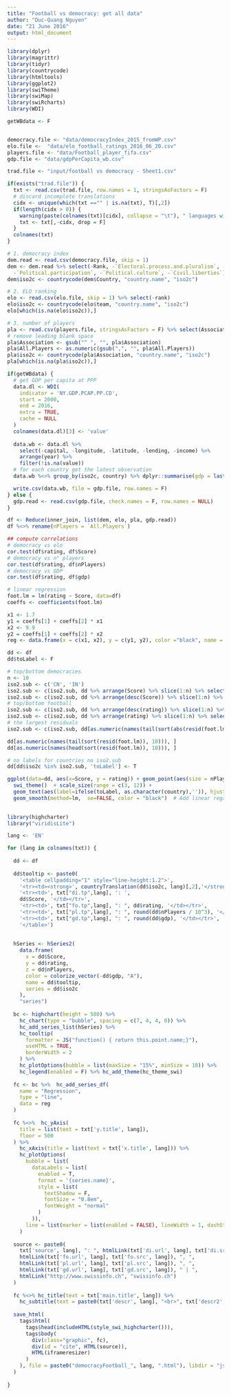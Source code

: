 ```yaml
---
title: "Football vs democracy: get all data"
author: "Duc-Quang Nguyen"
date: "21 June 2016"
output: html_document
---
```


```r
library(dplyr)
library(magrittr)
library(tidyr)
library(countrycode)
library(htmltools)
library(ggplot2)
library(swiTheme)
library(swiMap)
library(swiRcharts)
library(WDI)

getWBdata <- F


democracy.file <- "data/democracyIndex_2015_fromWP.csv"
elo.file <-  "data/elo_football_ratings_2016_06_20.csv"
players.file <- "data/Football_player_fifa.csv"
gdp.file <- "data/gdpPerCapita_wb.csv"

trad.file <- "input/football vs democracy - Sheet1.csv"

if(exists("trad.file")) {
  txt <- read.csv(trad.file, row.names = 1, stringsAsFactors = F)
  # discard incomplete translations
  cidx <- unique(which(txt =="" | is.na(txt), T)[,2])
  if(length(cidx > 0)) {
    warning(paste(colnames(txt)[cidx], collapse = "\t"), " languages will be discarded!", "\n")
    txt <- txt[,-cidx, drop = F]
  }
  colnames(txt)  
}

```

```r
# 1. democracy index
dem.read <- read.csv(democracy.file, skip = 1)
dem <- dem.read %>% select(-Rank, -`Electoral.process.and.pluralism`, -`Functioning.of.government`,
  -`Political.participation`, -`Political.culture`, -`Civil.liberties`)
dem$iso2c <- countrycode(dem$Country, "country.name", "iso2c")

# 2. ELO ranking
elo <- read.csv(elo.file, skip = 1) %>% select(-rank)
elo$iso2c <- countrycode(elo$team, "country.name", "iso2c")
elo[which(is.na(elo$iso2c)),]

# 3. number of players
pla <- read.csv(players.file, stringsAsFactors = F) %>% select(Association, `All.Players`)
# remove leading blank space
pla$Association <- gsub("^ ", "", pla$Association)
pla$All.Players <- as.numeric(gsub(",", "", pla$All.Players))
pla$iso2c <- countrycode(pla$Association, "country.name", "iso2c")
pla[which(is.na(pla$iso2c)),]

```

```r
if(getWBdata) {
  # get GDP per capita at PPP 
  data.dl <- WDI(
    indicator = 'NY.GDP.PCAP.PP.CD',
    start = 2000,  
    end = 2016, 
    extra = TRUE, 
    cache = NULL
  )
  colnames(data.dl)[3] <- 'value'
  
  data.wb <- data.dl %>% 
    select(-capital, -longitude, -latitude, -lending, -income) %>%
    arrange(year) %>%
    filter(!is.na(value))
  # for each country get the latest observation
  data.wb %<>% group_by(iso2c, country) %>% dplyr::summarise(gdp = last(value)) %>% ungroup()

  write.csv(data.wb, file = gdp.file, row.names = F)  
} else {
  gdp.read <- read.csv(gdp.file, check.names = F, row.names = NULL)
}

```


```r
df <- Reduce(inner_join, list(dem, elo, pla, gdp.read))
df %<>% rename(nPlayers = `All.Players`)

## compute correlations
# democracy vs elo
cor.test(df$rating, df$Score)
# democracy vs n° players
cor.test(df$rating, df$nPlayers)
# democracy vs GDP
cor.test(df$rating, df$gdp)

# linear regression
foot.lm = lm(rating ~ Score, data=df)
coeffs <- coefficients(foot.lm)

x1 <- 1.7
y1 = coeffs[1] + coeffs[2] * x1
x2 <- 9.9
y2 = coeffs[1] + coeffs[2] * x2
reg <- data.frame(x = c(x1, x2), y = c(y1, y2), color ="black", name = "regression line")

```


```r
dd <- df
dd$toLabel <- F

# top/bottom democracies
n <- 10
iso2.sub <- c('CN', 'IN')
iso2.sub <- c(iso2.sub, dd %>% arrange(Score) %>% slice(1:n) %>% select(iso2c) %>% unlist(use.names = F))
iso2.sub <- c(iso2.sub, dd %>% arrange(desc(Score)) %>% slice(1:n) %>% select(iso2c) %>% unlist(use.names = F))
# top/bottom football
iso2.sub <- c(iso2.sub, dd %>% arrange(desc(rating)) %>% slice(1:n) %>% select(iso2c) %>% unlist(use.names = F))
iso2.sub <- c(iso2.sub, dd %>% arrange(rating) %>% slice(1:n) %>% select(iso2c) %>% unlist(use.names = F))
# the largest residuals
iso2.sub <- c(iso2.sub, dd[as.numeric(names(tail(sort(abs(resid(foot.lm))), 10))), 'iso2c'])

dd[as.numeric(names(tail(sort(resid(foot.lm)), 10))), ]
dd[as.numeric(names(head(sort(resid(foot.lm)), 10))), ]

# no labels for countries no iso2.sub
dd[dd$iso2c %in% iso2.sub, 'toLabel'] <- T

ggplot(data=dd, aes(x=Score, y = rating)) + geom_point(aes(size = nPlayers), alpha = 0.9, colour = "#336666") + 
  swi_theme()  + scale_size(range = c(3, 12)) +
  geom_text(aes(label=ifelse(toLabel, as.character(country),'')), hjust=0, vjust=-0.5, family = "OpenSans-CondensedLight") + 
  geom_smooth(method=lm,  se=FALSE, color = "black")  # Add linear regression line
             
```


```r
library(highcharter)
library("viridisLite")

lang <- 'EN'

for (lang in colnames(txt)) {
  
  dd <- df
  
  dd$tooltip <- paste0(
    '<table cellpadding="1" style="line-height:1.2">',
    '<tr><td><strong>', countryTranslation(dd$iso2c, lang)[,2],'</strong></td></tr>',
    '<tr><td>', txt["di.tp",lang], ': ', 
    dd$Score, '</td></tr>',
    '<tr><td>', txt["fo.tp",lang], ": ", dd$rating, '</td></tr>',
    '<tr><td>', txt["pl.tp",lang], ": ", round(dd$nPlayers / 10^3), '</td></tr>',
    '<tr><td>', txt["gd.tp",lang], ": ", round(dd$gdp), '</td></tr>',
    '</table>')
  
  
  hSeries <- hSeries2(
    data.frame(
      x = dd$Score,
      y = dd$rating,
      z = dd$nPlayers,
      color = colorize_vector(-dd$gdp, "A"),
      name = dd$tooltip,
      series = dd$iso2c
    ), 
    "series")
  
  bc <- highchart(height = 580) %>%
    hc_chart(type = "bubble", spacing = c(7, 4, 4, 0)) %>%
    hc_add_series_list(hSeries) %>% 
    hc_tooltip(
      formatter = JS("function() { return this.point.name;}"), 
      useHTML = TRUE,
      borderWidth = 2
    ) %>%
    hc_plotOptions(bubble = list(maxSize = "15%", minSize = 10)) %>%
    hc_legend(enabled = F) %>% hc_add_theme(hc_theme_swi)
  
  fc <- bc %>%  hc_add_series_df(
    name = "Regression", 
    type = "line",
    data = reg
  )
  
  fc %<>%  hc_yAxis(
    title = list(text = txt['y.title', lang]),
    floor = 500
  ) %>%
    hc_xAxis(title = list(text = txt['x.title', lang])) %>%
    hc_plotOptions(
      bubble = list(
        dataLabels = list(
          enabled = T, 
          format = '{series.name}', 
          style = list(
            textShadow = F,
            fontSize = "0.8em",
            fontWeight = "normal"
          )
        )),
      line = list(marker = list(enabled = FALSE), lineWidth = 1, dashStyle = "dash")
    )
  
  source <- paste0( 
    txt['source', lang], ": ", htmlLink(txt['di.url', lang], txt['di.src', lang]), ", ",
    htmlLink(txt['fo.url', lang], txt['fo.src', lang]), ", ",
    htmlLink(txt['pl.url', lang], txt['pl.src', lang]), ", ",
    htmlLink(txt['gd.url', lang], txt['gd.src', lang]), " | ",
    htmlLink("http://www.swissinfo.ch", "swissinfo.ch")
  )
    
  fc %<>% hc_title(text = txt['main.title', lang]) %>%
    hc_subtitle(text = paste0(txt['descr', lang], "<br>", txt['descr2', lang]))
  
  save_html(
    tags$html(
      tags$head(includeHTML(style_swi_highcharter())),
      tags$body(    
        div(class="graphic", fc),
        div(id = "cite", HTML(source)),
        HTML(iframeresizer)
      )
    ), file = paste0("democracyFootball_", lang, ".html"), libdir = "js", background = "#f2f2f2"
  )     
  
}

```
